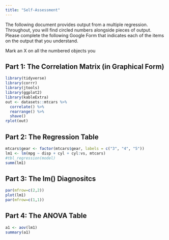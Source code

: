 ```yaml
---
title: "Self-Assessment"
---
```


The following document provides output from a multiple regression. Throughout, you will find circled numbers alongside pieces of output. Please complete the following Google Form that indicates each of the items on the output that you understand.

::: {.callout-important}
Mark an X on all the numbered objects you
:::

## Part 1: The Correlation Matrix (in Graphical Form)

```r
library(tidyverse)
library(corrr)
library(jtools)
library(ggplot2)
library(kableExtra)
out <- datasets::mtcars %>% 
  correlate() %>% 
  rearrange() %>%
  shave()
rplot(out)

```

## Part 2: The Regression Table

```r
mtcars$gear <- factor(mtcars$gear, labels = c("3", "4", "5"))
lm1 <- lm(mpg ~ disp + cyl + cyl:vs, mtcars)
#tbl_regression(model)
summ(lm1)
```

## Part 3: The lm() Diagnositcs


```r
par(mfrow=c(2,2))
plot(lm1)
par(mfrow=c(1,1))
```
## Part 4: The ANOVA Table

```r
a1 <- aov(lm1)
summary(a1)
```



